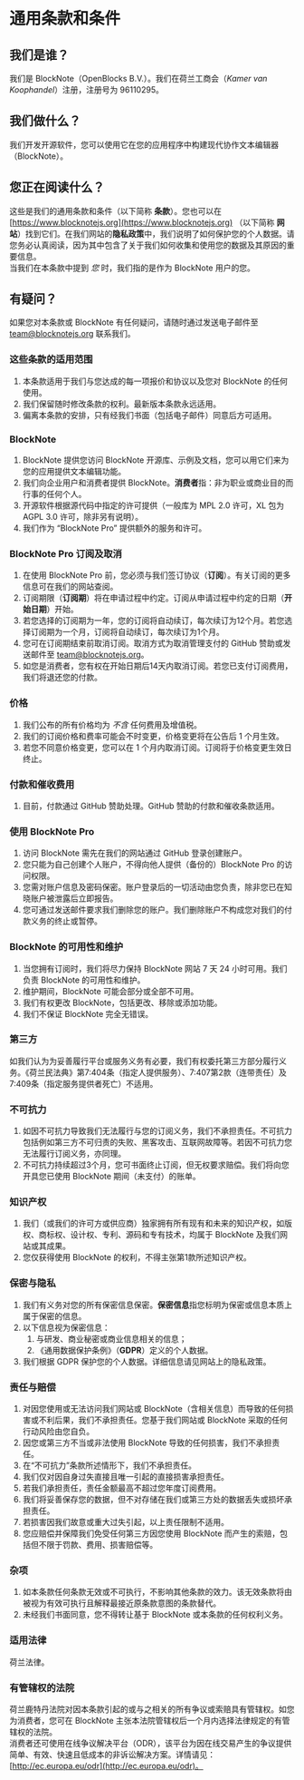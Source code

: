# 通用条款和条件

## 我们是谁？

我们是 BlockNote（OpenBlocks B.V.）。我们在荷兰工商会（_Kamer van Koophandel_）注册，注册号为 96110295。

## 我们做什么？

我们开发开源软件，您可以使用它在您的应用程序中构建现代协作文本编辑器（BlockNote）。

## 您正在阅读什么？

这些是我们的通用条款和条件（以下简称 **条款**）。您也可以在 [https://www.blocknotejs.org](https://www.blocknotejs.org) （以下简称 **网站**）找到它们。在我们网站的**隐私政策**中，我们说明了如何保护您的个人数据。请您务必认真阅读，因为其中包含了关于我们如何收集和使用您的数据及其原因的重要信息。  
当我们在本条款中提到 _您_ 时，我们指的是作为 BlockNote 用户的您。

## 有疑问？

如果您对本条款或 BlockNote 有任何疑问，请随时通过发送电子邮件至 [team@blocknotejs.org](team@blocknotejs.org) 联系我们。

### 这些条款的适用范围
1. 本条款适用于我们与您达成的每一项报价和协议以及您对 BlockNote 的任何使用。
2. 我们保留随时修改条款的权利。最新版本条款永远适用。
3. 偏离本条款的安排，只有经我们书面（包括电子邮件）同意后方可适用。

### BlockNote

1. BlockNote 提供您访问 BlockNote 开源库、示例及文档，您可以用它们来为您的应用提供文本编辑功能。
2. 我们向企业用户和消费者提供 BlockNote。**消费者**指：非为职业或商业目的而行事的任何个人。
3. 开源软件根据源代码中指定的许可提供（一般库为 MPL 2.0 许可，XL 包为 AGPL 3.0 许可，除非另有说明）。
4. 我们作为 “BlockNote Pro” 提供额外的服务和许可。

### BlockNote Pro 订阅及取消

1. 在使用 BlockNote Pro 前，您必须与我们签订协议（**订阅**）。有关订阅的更多信息可在我们的网站查阅。
2. 订阅期限（**订阅期**）将在申请过程中约定。订阅从申请过程中约定的日期（**开始日期**）开始。
3. 若您选择的订阅期为一年，您的订阅将自动续订，每次续订为12个月。若您选择订阅期为一个月，订阅将自动续订，每次续订为1个月。
4. 您可在订阅期结束前取消订阅。取消方式为取消管理支付的 GitHub 赞助或发送邮件至 [team@blocknotejs.org](team@blocknotejs.org)。
5. 如您是消费者，您有权在开始日期后14天内取消订阅。若您已支付订阅费用，我们将退还您的付款。

### 价格

1. 我们公布的所有价格均为 _不含_ 任何费用及增值税。
2. 我们的订阅价格和费率可能会不时变更，价格变更将在公告后 1 个月生效。
3. 若您不同意价格变更，您可以在 1 个月内取消订阅。订阅将于价格变更生效日终止。

### 付款和催收费用

1. 目前，付款通过 GitHub 赞助处理。GitHub 赞助的付款和催收条款适用。

[//]: # (1. \[保留，但注释掉\] 您必须向我们提供有效支付方式以使用 BlockNote。我们将根据订阅开始日期，每月扣收订阅费用。)  
[//]: # (2. \[保留，但注释掉\] 若应付款项未付，我们将先发提醒，再发催款通知。如逾期未付，您将处于违约状态。若您违约，我们有权收取法定商业利息。消费者方面，我们可能收取法定利息。利息计算自付款到期日起至全额付清之日止。)  
[//]: # (3. \[保留，但注释掉\] 若您违约，我们有权（暂时）冻结您的账户，直到您履行付款义务。)  
[//]: # (4. \[保留，但注释掉\] 若您违约，您还须支付我们的所有诉讼外催款费用。未付金额达 267 欧元以内，费用为 40 欧元。超出部分，催款费用按未付金额计算。)

### 使用 BlockNote Pro

1. 访问 BlockNote 需先在我们的网站通过 GitHub 登录创建账户。
2. 您只能为自己创建个人账户，不得向他人提供（备份的）BlockNote Pro 的访问权限。
3. 您需对账户信息及密码保密。账户登录后的一切活动由您负责，除非您已在知晓账户被泄露后立即报告。
4. 您可通过发送邮件要求我们删除您的账户。我们删除账户不构成您对我们的付款义务的终止或暂停。

[//]: # (2. \[保留，但注释掉\] 您需负责选择正确的身份识别方式，例如电子邮件地址，并设定强密码。)

### BlockNote 的可用性和维护

1. 当您拥有订阅时，我们将尽力保持 BlockNote 网站 7 天 24 小时可用。我们负责 BlockNote 的可用性和维护。
2. 维护期间，BlockNote 可能会部分或全部不可用。
3. 我们有权更改 BlockNote，包括更改、移除或添加功能。
4. 我们不保证 BlockNote 完全无错误。

### 第三方

如我们认为为妥善履行平台或服务义务有必要，我们有权委托第三方部分履行义务。《荷兰民法典》第7:404条（指定人提供服务）、7:407第2款（连带责任）及7:409条（指定服务提供者死亡）不适用。

### 不可抗力

1. 如因不可抗力导致我们无法履行与您的订阅义务，我们不承担责任。不可抗力包括例如第三方不可归责的失败、黑客攻击、互联网故障等。若因不可抗力您无法履行订阅义务，亦同理。
2. 不可抗力持续超过3个月，您可书面终止订阅，但无权要求赔偿。我们将向您开具您已使用 BlockNote 期间（未支付）的账单。

### 知识产权

1. 我们（或我们的许可方或供应商）独家拥有所有现有和未来的知识产权，如版权、商标权、设计权、专利、源码和专有技术，均属于 BlockNote 及我们网站或其成果。
2. 您仅获得使用 BlockNote 的权利，不得主张第1款所述知识产权。

### 保密与隐私

1. 我们有义务对您的所有保密信息保密。**保密信息**指您标明为保密或信息本质上属于保密的信息。
2. 以下信息视为保密信息：
   1. 与研发、商业秘密或商业信息相关的信息；
   2. 《通用数据保护条例》（**GDPR**）定义的个人数据。
3. 我们根据 GDPR 保护您的个人数据。详细信息请见网站上的隐私政策。

### 责任与赔偿

1. 对因您使用或无法访问我们网站或 BlockNote（含相关信息）而导致的任何损害或不利后果，我们不承担责任。您基于我们网站或 BlockNote 采取的任何行动风险由您自负。
2. 因您或第三方不当或非法使用 BlockNote 导致的任何损害，我们不承担责任。
3. 在“不可抗力”条款所述情形下，我们不承担责任。
4. 我们仅对因自身过失直接且唯一引起的直接损害承担责任。
5. 若我们承担责任，责任金额最高不超过您年度订阅费用。
6. 我们将妥善保存您的数据，但不对存储在我们或第三方处的数据丢失或损坏承担责任。
7. 若损害因我们故意或重大过失引起，以上责任限制不适用。
8. 您应赔偿并保障我们免受任何第三方因您使用 BlockNote 而产生的索赔，包括但不限于罚款、费用、损害赔偿等。

### 杂项

1. 如本条款任何条款无效或不可执行，不影响其他条款的效力。该无效条款将由被视为有效可执行且解释最接近原条款意图的条款替代。
2. 未经我们书面同意，您不得转让基于 BlockNote 或本条款的任何权利义务。

### 适用法律

荷兰法律。

### 有管辖权的法院

荷兰鹿特丹法院对因本条款引起的或与之相关的所有争议或索赔具有管辖权。如您为消费者，您可在 BlockNote 主张本法院管辖权后一个月内选择法律规定的有管辖权的法院。  
消费者还可使用在线争议解决平台（ODR），该平台为因在线交易产生的争议提供简单、有效、快速且低成本的非诉讼解决方案。详情请见：[http://ec.europa.eu/odr](http://ec.europa.eu/odr)。